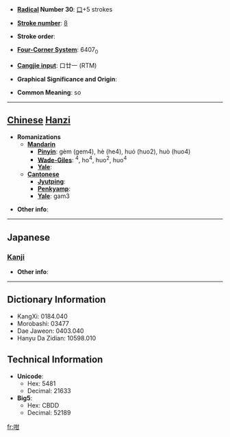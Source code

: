 * '''[[Wiktionary:Chinese radical index| Radical]] Number 30''': [[Wiktionary:Chinese radical index 口|口]]+5 strokes

* '''[[Wiktionary:Chinese total strokes index|Stroke number]]''': [[Wiktionary:Chinese total strokes index 8|8]]

* '''Stroke order''': 

* '''[[Wiktionary:Chinese four corner index|Four-Corner System]]''': 6407<sub>0</sub>

* '''[[Wiktionary:Chinese Cangjie index|Cangjie input]]''': 口廿一 (RTM)

* '''Graphical Significance and Origin''': 

* '''Common Meaning''': so

----

== [[Chinese]] [[Hanzi]] ==

* '''Romanizations'''
** '''[[Mandarin]]'''
*** '''[[Pinyin]]''': gèm (gem4), hè (he4), huó (huo2), huò (huo4)
*** '''[[Wade-Giles]]''': <sup>4</sup>, ho<sup>4</sup>, huo<sup>2</sup>, huo<sup>4</sup>
*** '''[[Yale]]''': 
** '''[[Cantonese]]'''
*** '''[[Jyutping]]''':
*** '''[[Penkyamp]]''': 
*** '''[[Yale]]''': gam3

* '''Other info''': 

----

==Japanese==
===[[Kanji]]===
{{kanji|on readings=[[かん]] (kan), [[がん]] (gan)|kun readings=[[ふくむ]] (fukumu)}}

* '''Other info''':  

----

== Dictionary Information ==

* KangXi: 0184.040
* Morobashi: 03477
* Dae Jaweon: 0403.040
* Hanyu Da Zidian: 10598.010

== Technical Information ==

* '''Unicode''':
** Hex: 5481
** Decimal: 21633
* '''Big5''':
** Hex: CBDD
** Decimal: 52189

[[fr:咁]]